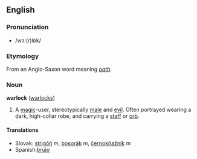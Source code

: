==English==
===Pronunciation===
*/wɔː(r)lɒk/

===Etymology===
From an Anglo-Saxon word meaning ''[[oath]]''.

===Noun===
'''warlock''' ([[warlock]]s)

#A [[magic]]-user, stereotypically [[male]] and [[evil]]. Often portrayed wearing a dark, high-collar robe, and carrying a [[staff]] or [[orb]].

====Translations====
*Slovak: [[strigôň]] ''m'', [[bosorák]] ''m'', [[černokňažník]] ''m''
*Spanish:[[brujo]]